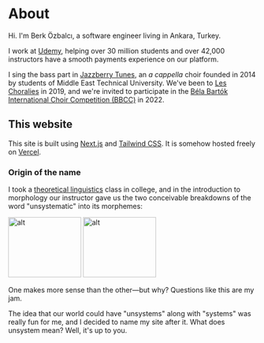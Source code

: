 
# About

Hi. I'm Berk Özbalcı, a software engineer living in Ankara, Turkey.

I work at [Udemy](https://www.udemy.com/), helping over 30 million
students and over 42,000 instructors have a smooth payments experience
on our platform.

I sing the bass part in [Jazzberry Tunes](https://jazzberrytunes.com),
an _a cappella_ choir founded in 2014 by students of Middle East
Technical University. We've been to [Les Choralies](https://choralies.fr/en/home/)
in 2019, and we're invited to participate in the
[Béla Bartók International Choir Competition (BBCC)](http://bbcc.hu/en/overview/)
in 2022.

## This website

This site is built using [Next.js](https://nextjs.org/) and
[Tailwind CSS](https://tailwindcss.com/). It is somehow hosted freely on
[Vercel](https://vercel.com/).

### Origin of the name

I took a [theoretical linguistics](https://github.com/bozbalci/cogs532)
class in college, and in the introduction to morphology our instructor
gave us the two conceivable breakdowns of the word "unsystematic" into
its morphemes:

<div className="text-center">
  <Image src="/images/parse1.png" alt="alt" width="148" height="122" />
  <Image src="/images/parse2.png" alt="alt" width="148" height="122" />
</div>

One makes more sense than the other—but why? Questions like this are my jam.

The idea that our world could have "unsystems" along with "systems" was really
fun for me, and I decided to name my site after it. What does unsystem mean?
Well, it's up to you.
